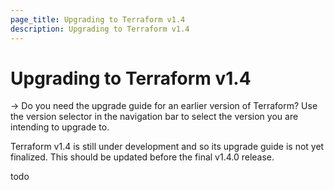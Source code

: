 ```yaml
---
page_title: Upgrading to Terraform v1.4
description: Upgrading to Terraform v1.4
---
```


# Upgrading to Terraform v1.4

-> Do you need the upgrade guide for an earlier version of Terraform? Use the
version selector in the navigation bar to select the version you are intending
to upgrade to.

Terraform v1.4 is still under development and so its upgrade guide is not yet
finalized. This should be updated before the final v1.4.0 release.

todo
